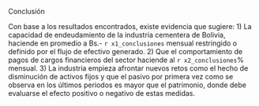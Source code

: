 ::: {custom-style="Titulo 1 enum"}
Conclusión
:::

Con base a los resultados encontrados, existe evidencia que sugiere: 1) La capacidad de endeudamiento de la industria cementera de Bolivia, haciende en promedio a Bs.- `r x1_conclusiones` mensual restringido o definido por el flujo de efectivo generado. 2) Que el comportamiento de pagos de cargos financieros del sector haciende al `r x2_conclusiones`% mensual. 3) La industria empieza afrontar nuevos retos como el hecho de disminución de activos fijos y que el pasivo por primera vez como se observa en los últimos periodos es mayor que el patrimonio, donde debe evaluarse el efecto positivo o negativo de estas medidas.